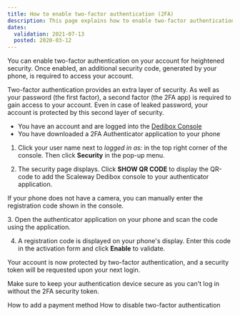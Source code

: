 ```yaml
---
title: How to enable two-factor authentication (2FA)
description: This page explains how to enable two-factor authentication.
dates:
  validation: 2021-07-13
  posted: 2020-03-12
---
```



You can enable two-factor authentication on your account for heightened security. Once enabled, an additional security code, generated by your phone, is required to access your account.

Two-factor authentication provides an extra layer of security. As well as your password (the first factor), a second factor (the 2FA app) is required to gain access to your account. Even in case of leaked password, your account is protected by this second layer of security.

<Message type="requirement">

  - You have an account and are logged into the [Dedibox Console](https://console.online.net)
  - You have downloaded a 2FA Authenticator application to your phone

</Message>

1. Click your user name next to _logged in as:_ in the top right corner of the console. Then click **Security** in the pop-up menu.

  <Lightbox src="scaleway-dedibox-console-security-menu.png" width="300" alt="" />

2. The security page displays. Click **SHOW QR CODE** to display the QR-code to add the Scaleway Dedibox console to your authenticator application.

  <Lightbox src="scaleway-dedibox-console-2fa-activate.png" width="600" alt="" />

  <Message type="tip"> 

  If your phone does not have a camera, you can manually enter the registration code shown in the console.

  </Message> 
3. Open the authenticator application on your phone and scan the code using the application.

4. A registration code is displayed on your phone's display. Enter this code in the activation form and click **Enable** to validate.

Your account is now protected by two-factor authentication, and a security token will be requested upon your next login.

<Message type="important">

Make sure to keep your authentication device secure as you can't log in without the 2FA security token.

</Message>

<Navigation title="See Also">
  <PreviousButton to="/dedibox-console/my-account/how-to/add-payment-method/">How to add a payment method</PreviousButton>
  <NextButton to="/dedibox-console/my-account/how-to/disable-two-factor-authentication/">How to disable two-factor authentication</NextButton>
</Navigation>